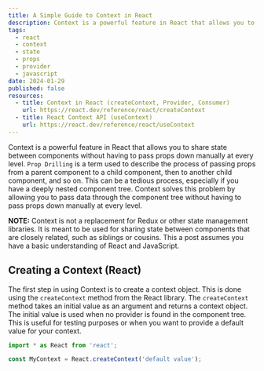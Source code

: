 ```yaml
---
title: A Simple Guide to Context in React
description: Context is a powerful feature in React that allows you to share state between components without having to pass props down manually at every level.
tags:
  - react
  - context
  - state
  - props
  - provider
  - javascript
date: 2024-01-29
published: false
resources:
  - title: Context in React (createContext, Provider, Consumer)
    url: https://react.dev/reference/react/createContext
  - title: React Context API (useContext)
    url: https://react.dev/reference/react/useContext
---
```


Context is a powerful feature in React that allows you to share state between components without having to pass props down manually at every level. `Prop Drilling` is a term used to describe the process of passing props from a parent component to a child component, then to another child component, and so on. This can be a tedious process, especially if you have a deeply nested component tree. Context solves this problem by allowing you to pass data through the component tree without having to pass props down manually at every level.

**NOTE:** Context is not a replacement for Redux or other state management libraries. It is meant to be used for sharing state between components that are closely related, such as siblings or cousins. This a post assumes you have a basic understanding of React and JavaScript.

## Creating a Context (React)

The first step in using Context is to create a context object. This is done using the `createContext` method from the React library. The `createContext` method takes an initial value as an argument and returns a context object. The initial value is used when no provider is found in the component tree. This is useful for testing purposes or when you want to provide a default value for your context.

```jsx
import * as React from 'react';

const MyContext = React.createContext('default value');
```
